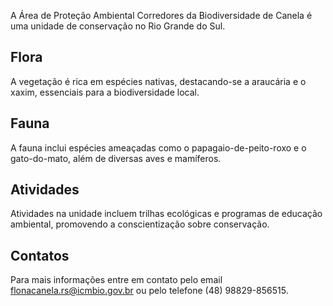 A Área de Proteção Ambiental Corredores da Biodiversidade de Canela é uma unidade de conservação no Rio Grande do Sul.

## Flora

A vegetação é rica em espécies nativas, destacando-se a araucária e o xaxim, essenciais para a biodiversidade local.

## Fauna

A fauna inclui espécies ameaçadas como o papagaio-de-peito-roxo e o gato-do-mato, além de diversas aves e mamíferos.

## Atividades

Atividades na unidade incluem trilhas ecológicas e programas de educação ambiental, promovendo a conscientização sobre conservação.

## Contatos

Para mais informações entre em contato pelo email flonacanela.rs@icmbio.gov.br ou pelo telefone (48) 98829-856515.